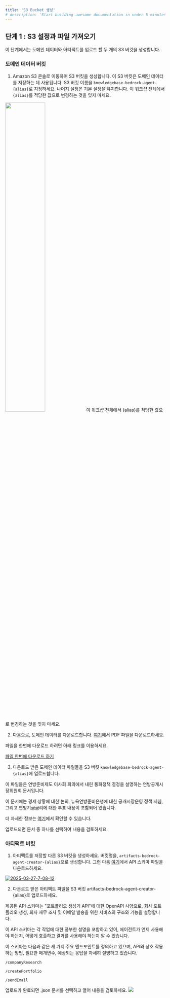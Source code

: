 ```yaml
---
title: 'S3 Bucket 생성'
# description: 'Start building awesome documentation in under 5 minutes'
---
```


## 단계 1 : S3 설정과 파일 가져오기

이 단계에서는 도메인 데이터와 아티팩트를 업로드 할 두 개의 S3 버킷을 생성합니다.

### 도메인 데이터 버킷

1. Amazon S3 콘솔로 이동하여 S3 버킷을 생성합니다. 이 S3 버킷은 도메인 데이터를 저장하는 데 사용됩니다. S3 버킷 이름을 `knowledgebase-bedrock-agent-{alias}`로 지정하세요. 나머지 설정은 기본 설정을 유지합니다. 이 워크샵 전체에서 `{alias}`를 적당한 값으로 변경하는 것을 잊지 마세요.
<img src="https://static.us-east-1.prod.workshops.aws/public/84fc3c8f-f604-4a52-b108-1e4ddb2e9fd1/static/bucket_create.gif" width="50%"/>

<anchor>
    이 워크샵 전체에서 {alias}를 적당한 값으로 변경하는 것을 잊지 마세요.
</anchor>

2. 다음으로, 도메인 데이터를 다운로드합니다. [여기](https://github.com/build-on-aws/bedrock-agents-streamlit/tree/main/S3docs)에서 PDF 파일을 다운로드하세요.

파일을 한번에 다운로드 하려면 아래 링크를 이용하세요.

[파일 한번에 다운로드 하기](https://github.com/user-attachments/files/19484091/domain-dataset.zip)

3. 다운로드 받은 도메인 데이터 파일들을 S3 버킷 `knowledgebase-bedrock-agent-{alias}`에 업로드합니다.

이 파일들은 연방준비제도 이사회 회의에서 내린 통화정책 결정을 설명하는 연방공개시장위원회 문서입니다.

이 문서에는 경제 상황에 대한 논의, 뉴욕연방준비은행에 대한 공개시장운영 정책 지침, 그리고 연방기금금리에 대한 투표 내용이 포함되어 있습니다.

더 자세한 정보는 [여기](https://www.federalreserve.gov/newsevents/pressreleases/monetary20231011a.htm)에서 확인할 수 있습니다.

업로드되면 문서 중 하나를 선택하여 내용을 검토하세요.

### 아티팩트 버킷
1. 아티팩트를 저장할 다른 S3 버킷을 생성하세요. 버킷명을, `artifacts-bedrock-agent-creator-{alias}`으로 생성합니다.
그런 다음 [여기](https://github.com/build-on-aws/bedrock-agents-streamlit/blob/main/ActionSchema.json)에서 API 스키마 파일을 다운로드하세요.
<a href="https://ibb.co/KYCM0Zq">
    <img src="https://i.ibb.co/rgnC7P6/2025-03-27-7-08-12.png" alt="2025-03-27-7-08-12" border="0">
</a>

2. 다운로드 받은 아티팩트 파일을 S3 버킷 artifacts-bedrock-agent-creator-{alias}로 업로드하세요.

제공된 API 스키마는 "포트폴리오 생성기 API"에 대한 OpenAPI 사양으로, 회사 포트폴리오 생성, 회사 재무 조사 및 이메일 발송을 위한 서비스의 구조와 기능을 설명합니다.

이 API 스키마는 각 작업에 대한 풍부한 설명을 포함하고 있어, 에이전트가 언제 사용해야 하는지, 어떻게 호출하고 결과를 사용해야 하는지 알 수 있습니다.

이 스키마는 다음과 같은 세 가지 주요 엔드포인트를 정의하고 있으며, API와 상호 작용하는 방법, 필요한 매개변수, 예상되는 응답을 자세히 설명하고 있습니다.

`/companyResearch`

`/createPortfolio`

`/sendEmail`

업로드가 완료되면 .json 문서를 선택하고 열어 내용을 검토하세요.
<a href="https://ibb.co/qL1Kc0fX">
    <img src="https://static.us-east-1.prod.workshops.aws/public/84fc3c8f-f604-4a52-b108-1e4ddb2e9fd1/static/loaded_artifact.png" border="0">
</a>
